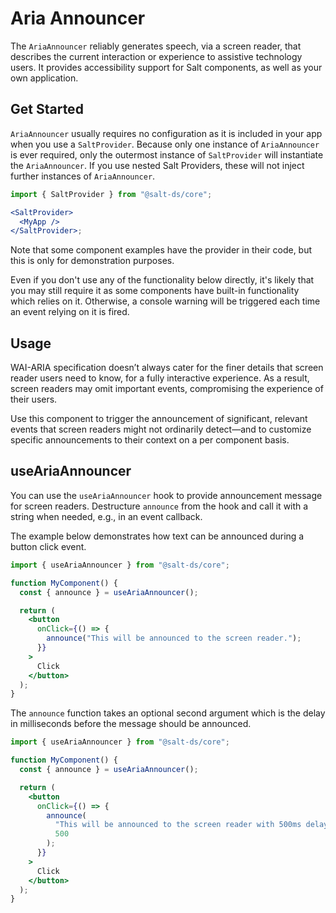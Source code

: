 
<Meta title="Documentation/Core/Aria Announcer Provider" />

# Aria Announcer

The `AriaAnnouncer` reliably generates speech, via a screen reader, that
describes the current interaction or experience to assistive technology users.
It provides accessibility support for Salt components, as well as your own
application.

## Get Started

`AriaAnnouncer` usually requires no configuration as it is included in your app when you use a `SaltProvider`. Because only one instance of
`AriaAnnouncer` is ever required, only the outermost instance of `SaltProvider` will instantiate the `AriaAnnouncer`. If you use
nested Salt Providers, these will not inject further instances of `AriaAnnouncer`.

```jsx
import { SaltProvider } from "@salt-ds/core";

<SaltProvider>
  <MyApp />
</SaltProvider>;
```

Note that some component examples have the provider in their code, but this is
only for demonstration purposes.

Even if you don't use any of the functionality below directly, it's likely that
you may still require it as some components have built-in functionality which
relies on it. Otherwise, a console warning will be triggered each time an event
relying on it is fired.

## Usage

WAI-ARIA specification doesn’t always cater for the finer details that screen
reader users need to know, for a fully interactive experience. As a result,
screen readers may omit important events, compromising the experience of their
users.

Use this component to trigger the announcement of significant, relevant events
that screen readers might not ordinarily detect—and to customize specific
announcements to their context on a per component basis.

## useAriaAnnouncer

You can use the `useAriaAnnouncer` hook to provide announcement message for
screen readers. Destructure `announce` from the hook and call it with a string
when needed, e.g., in an event callback.

The example below demonstrates how text can be announced during a button click
event.

```jsx
import { useAriaAnnouncer } from "@salt-ds/core";

function MyComponent() {
  const { announce } = useAriaAnnouncer();

  return (
    <button
      onClick={() => {
        announce("This will be announced to the screen reader.");
      }}
    >
      Click
    </button>
  );
}
```

The `announce` function takes an optional second argument which is the delay in milliseconds before the message should be announced.

```jsx
import { useAriaAnnouncer } from "@salt-ds/core";

function MyComponent() {
  const { announce } = useAriaAnnouncer();

  return (
    <button
      onClick={() => {
        announce(
          "This will be announced to the screen reader with 500ms delay.",
          500
        );
      }}
    >
      Click
    </button>
  );
}
```
